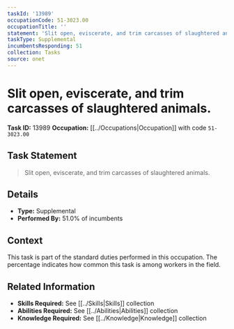 ```yaml
---
taskId: '13989'
occupationCode: 51-3023.00
occupationTitle: ''
statement: 'Slit open, eviscerate, and trim carcasses of slaughtered animals.'
taskType: Supplemental
incumbentsResponding: 51
collection: Tasks
source: onet
---
```

# Slit open, eviscerate, and trim carcasses of slaughtered animals.

**Task ID:** 13989
**Occupation:** [[../Occupations|Occupation]] with code `51-3023.00`

## Task Statement

> Slit open, eviscerate, and trim carcasses of slaughtered animals.

## Details

- **Type:** Supplemental
- **Performed By:** 51.0% of incumbents

## Context

This task is part of the standard duties performed in this occupation. The percentage indicates how common this task is among workers in the field.

## Related Information

- **Skills Required:** See [[../Skills|Skills]] collection
- **Abilities Required:** See [[../Abilities|Abilities]] collection
- **Knowledge Required:** See [[../Knowledge|Knowledge]] collection
